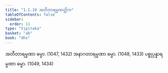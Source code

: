 ```yaml
---
title: "1.1.19 အတီတာရမ္မဏတ္တိက"
tableOfContents: false
sidebar:
  order: 11
type: "tipitaka"
basket: "ab"
book: "dhs"
---
```



<DynamicBreadcrumb />

<Division number="19" book="dhs">

<Paragraph number="56" book="dhs">
အတီတာရမ္မဏာ ဓမ္မာ. (<Emphasis>1047, 1432</Emphasis>)
</Paragraph>

<Paragraph number="57" book="dhs">
အနာဂတာရမ္မဏာ ဓမ္မာ. (<Emphasis>1048, 1433</Emphasis>)
</Paragraph>

<Paragraph number="58" book="dhs">
ပစ္စုပ္ပန္နာရမ္မဏာ ဓမ္မာ. (<Emphasis>1049, 1434</Emphasis>)
</Paragraph>
</Division>